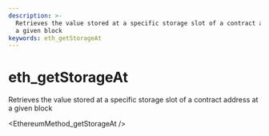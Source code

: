 ```yaml
---
description: >-
  Retrieves the value stored at a specific storage slot of a contract address at
  a given block
keywords: eth_getStorageAt
---
```

# eth_getStorageAt

Retrieves the value stored at a specific storage slot of a contract address at a given block


<EthereumMethod_getStorageAt />
